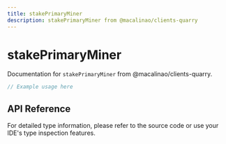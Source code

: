 ```yaml
---
title: stakePrimaryMiner
description: stakePrimaryMiner from @macalinao/clients-quarry
---
```


# stakePrimaryMiner

Documentation for `stakePrimaryMiner` from @macalinao/clients-quarry.

```typescript
// Example usage here
```

## API Reference

For detailed type information, please refer to the source code or use your IDE's type inspection features.
